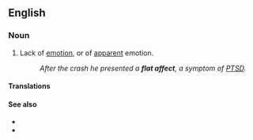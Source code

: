 ==English==
{{wikipedia}}

===Noun===
{{en-noun}}

# {{lb|en|medicine}} Lack of [[emotion]], or of [[apparent]] emotion.
#: ''After the crash he presented a '''flat affect''', a symptom of [[PTSD]].''

====Translations====
{{trans-top}}
{{trans-mid}}
{{trans-bottom}}

====See also====
* {{l|en|anhedonia}}
* {{l|en|labile affect}}